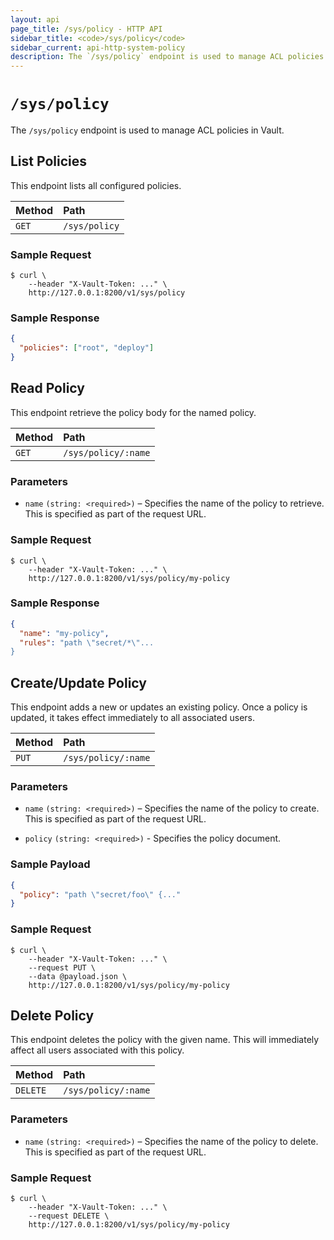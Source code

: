```yaml
---
layout: api
page_title: /sys/policy - HTTP API
sidebar_title: <code>/sys/policy</code>
sidebar_current: api-http-system-policy
description: The `/sys/policy` endpoint is used to manage ACL policies in Vault.
---
```


# `/sys/policy`

The `/sys/policy` endpoint is used to manage ACL policies in Vault.

## List Policies

This endpoint lists all configured policies.

| Method | Path          |
| :----- | :------------ |
| `GET`  | `/sys/policy` |

### Sample Request

```
$ curl \
    --header "X-Vault-Token: ..." \
    http://127.0.0.1:8200/v1/sys/policy
```

### Sample Response

```json
{
  "policies": ["root", "deploy"]
}
```

## Read Policy

This endpoint retrieve the policy body for the named policy.

| Method | Path                |
| :----- | :------------------ |
| `GET`  | `/sys/policy/:name` |

### Parameters

- `name` `(string: <required>)` – Specifies the name of the policy to retrieve.
  This is specified as part of the request URL.

### Sample Request

```
$ curl \
    --header "X-Vault-Token: ..." \
    http://127.0.0.1:8200/v1/sys/policy/my-policy
```

### Sample Response

```json
{
  "name": "my-policy",
  "rules": "path \"secret/*\"...
}
```

## Create/Update Policy

This endpoint adds a new or updates an existing policy. Once a policy is
updated, it takes effect immediately to all associated users.

| Method | Path                |
| :----- | :------------------ |
| `PUT`  | `/sys/policy/:name` |

### Parameters

- `name` `(string: <required>)` – Specifies the name of the policy to create.
  This is specified as part of the request URL.

- `policy` `(string: <required>)` - Specifies the policy document.

### Sample Payload

```json
{
  "policy": "path \"secret/foo\" {..."
}
```

### Sample Request

```
$ curl \
    --header "X-Vault-Token: ..." \
    --request PUT \
    --data @payload.json \
    http://127.0.0.1:8200/v1/sys/policy/my-policy
```

## Delete Policy

This endpoint deletes the policy with the given name. This will immediately
affect all users associated with this policy.

| Method   | Path                |
| :------- | :------------------ |
| `DELETE` | `/sys/policy/:name` |

### Parameters

- `name` `(string: <required>)` – Specifies the name of the policy to delete.
  This is specified as part of the request URL.

### Sample Request

```
$ curl \
    --header "X-Vault-Token: ..." \
    --request DELETE \
    http://127.0.0.1:8200/v1/sys/policy/my-policy
```
